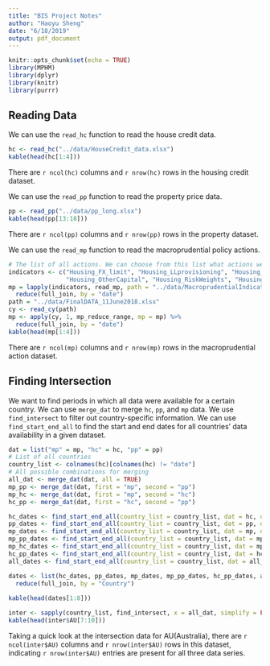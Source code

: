 ```yaml
---
title: "BIS Project Notes"
author: "Haoyu Sheng"
date: "6/18/2019"
output: pdf_document
---
```


```r
knitr::opts_chunk$set(echo = TRUE)
library(MPHM)
library(dplyr)
library(knitr)
library(purrr)
```

## Reading Data

We can use the `read_hc` function to read the house credit data. 

```r
hc <- read_hc("../data/HouseCredit_data.xlsx")
kable(head(hc[1:4]))
```

There are `r ncol(hc)` columns and `r nrow(hc)` rows in the housing credit dataset. 

We can use the `read_pp` function to read the property price data. 

```r
pp <- read_pp("../data/pp_long.xlsx")
kable(head(pp[13:18]))
```

There are `r ncol(pp)` columns and `r nrow(pp)` rows in the property dataset. 

We can use the `read_mp` function to read the macroprudential policy actions. 


```r
# The list of all actions. We can choose from this list what actions we want to look at
indicators <- c("Housing_FX_limit", "Housing_LLprovisioning", "Housing_LTV", 
                "Housing_OtherCapital", "Housing_RiskWeights", "Housing_tax", "LD_Ratio")
mp = lapply(indicators, read_mp, path = "../data/MacroprudentialIndicators.xlsx") %>%
  reduce(full_join, by = "date")
path = "../data/FinalDATA_11June2018.xlsx"
cy <- read_cy(path)
mp <- apply(cy, 1, mp_reduce_range, mp = mp) %>%
  reduce(full_join, by = "date")
kable(head(mp[1:4]))
```

There are `r ncol(mp)` columns and `r nrow(mp)` rows in the macroprudential action dataset. 


## Finding Intersection

We want to find periods in which all data were available for a certain country. We can use `merge_dat` to merge `hc`, `pp`, and `mp` data. We use `find_intersect` to filter out country-specific information. We can use `find_start_end_all` to find the start and end dates for all countries' data availability in a given dataset. 

```r
dat = list("mp" = mp, "hc" = hc, "pp" = pp) 
# List of all countries
country_list <- colnames(hc)[colnames(hc) != "date"]
# All possible combinations for merging
all_dat <- merge_dat(dat, all = TRUE)
mp_pp <- merge_dat(dat, first = "mp", second = "pp") 
mp_hc <- merge_dat(dat, first = "mp", second = "hc") 
hc_pp <- merge_dat(dat, first = "hc", second = "pp") 

hc_dates <- find_start_end_all(country_list = country_list, dat = hc, dat_name = "hc")
pp_dates <- find_start_end_all(country_list = country_list, dat = pp, dat_name = "pp")
mp_dates <- find_start_end_all(country_list = country_list, dat = mp, dat_name = "mp")
mp_pp_dates <- find_start_end_all(country_list = country_list, dat = mp_pp, dat_name = "mp_pp")
mp_hc_dates <- find_start_end_all(country_list = country_list, dat = mp_hc, dat_name = "mp_hc")
hc_pp_dates <- find_start_end_all(country_list = country_list, dat = hc_pp, dat_name = "hc_pp")
all_dates <- find_start_end_all(country_list = country_list, dat = all_dat, dat_name = "all")

dates <- list(hc_dates, pp_dates, mp_dates, mp_pp_dates, hc_pp_dates, all_dates) %>%
  reduce(full_join, by = "Country")
  
kable(head(dates[1:8]))

```

```r
inter <- sapply(country_list, find_intersect, x = all_dat, simplify = FALSE, USE.NAMES = TRUE) 
kable(head(inter$AU[7:10]))
```





Taking a quick look at the intersection data for AU(Australia), there are `r ncol(inter$AU)` columns and `r nrow(inter$AU)` rows in this dataset, indicating `r nrow(inter$AU)` entries are present for all three data series. 


